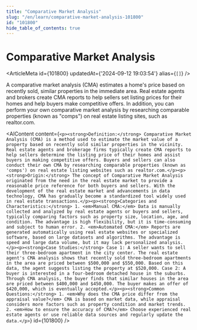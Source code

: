 ```yaml
---
title: "Comparative Market Analysis"
slug: "/en/learn/comparative-market-analysis-101800"
id: "101800"
hide_table_of_contents: true
---
```



# Comparative Market Analysis

<ArticleMeta id={101800} updatedAt={'2024-09-12 19:03:54'} alias={`[]`} />
<div className='border-solid border-b border-t-0 my-4 border-[var(--ifm-color-gray-300)]' />

A comparative market analysis (CMA) estimates a home's price based on recently sold, similar properties in the immediate area. Real estate agents and brokers create CMA reports to help sellers set listing prices for their homes and help buyers make competitive offers. In addition, you can perform your own comparative market analysis by researching comparable properties (known as "comps") on real estate listing sites, such as realtor.com.

<AIContent content={`<p><strong>Definition:</strong> Comparative Market Analysis (CMA) is a method used to estimate the market value of a property based on recently sold similar properties in the vicinity. Real estate agents and brokerage firms typically create CMA reports to help sellers determine the listing price of their homes and assist buyers in making competitive offers. Buyers and sellers can also conduct their own CMA by researching comparable properties (known as 'comps') on real estate listing websites such as realtor.com.</p><p><strong>Origin:</strong> The concept of Comparative Market Analysis originated from the need in the real estate market to provide a reasonable price reference for both buyers and sellers. With the development of the real estate market and advancements in data technology, CMA has gradually become a standardized tool widely used in real estate transactions.</p><p><strong>Categories and Characteristics:</strong> 1. <em>Manual CMA:</em> Data is manually collected and analyzed by real estate agents or buyers and sellers, typically comparing factors such as property size, location, age, and condition. The advantage is high flexibility, but it is time-consuming and subject to human error. 2. <em>Automated CMA:</em> Reports are generated automatically using real estate websites or specialized software, based on large datasets and algorithms. The advantage is speed and large data volume, but it may lack personalized analysis.</p><p><strong>Case Studies:</strong> Case 1: A seller wants to sell their three-bedroom apartment in the city center. The real estate agent's CMA analysis shows that recently sold three-bedroom apartments in the area are priced between $500,000 and $550,000. Based on this data, the agent suggests listing the property at $520,000. Case 2: A buyer is interested in a four-bedroom detached house in the suburbs. Through CMA analysis, the buyer finds that similar houses in the area are priced between $400,000 and $450,000. The buyer makes an offer of $420,000, which is eventually accepted.</p><p><strong>Common Questions:</strong> 1. <em>Why does the CMA price differ from the appraisal value?</em> CMA is based on market data, while appraisal considers more factors such as property condition and market trends. 2. <em>How to ensure the accuracy of CMA?</em> Choose experienced real estate agents or use reliable data sources and regularly update the data.</p>`} id={101800} />
